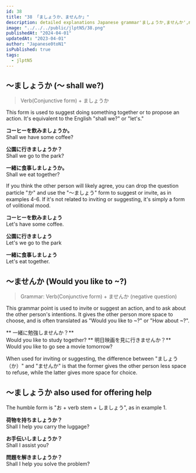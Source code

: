 ```yaml
---
id: 38
title: "38 「ましょうか、ませんか」"
description: detailed explanations Japanese grammar'ましょうか,ませんか',meaning"～ shall we?"in English.Example.Learn how to use Of'ましょうか,ませんか'in Japanese.JLPTN5 grammar
image: "../../../public/jlptN5/38.png"
publishedAt: "2024-04-01"
updatedAt: "2023-04-01"
author: "Japanese0toN1"
isPublished: true
tags:
  - jlptN5
---
```


## ～ましょうか (～ shall we?)

> Verb(Conjunctive form) + ましょうか

This form is used to suggest doing something together or to propose an action. It's equivalent to the English "shall we?" or "let's."

**コーヒーを飲みましょうか。**  
Shall we have some coffee?

**公園に行きましょうか？**  
Shall we go to the park?

**一緒に食事しましょうか。**  
 Shall we eat together?

If you think the other person will likely agree, you can drop the question particle "か" and use the "～ましょう" form to suggest or invite, as in examples 4-6. If it's not related to inviting or suggesting, it's simply a form of volitional mood.

**コーヒーを飲みましょう**  
Let's have some coffee.

**公園に行きましょう**  
Let's we go to the park

**一緒に食事しましょう**  
Let's eat together.

## ～ませんか (Would you like to ~?)

> Grammar: Verb(Conjunctive form) + ませんか (negative question)

This grammar point is used to invite or suggest an action, and to ask about the other person's intentions. It gives the other person more space to choose, and is often translated as "Would you like to ~?" or "How about ~?".

**
一緒に勉強しませんか？**  
 Would you like to study together?
**
明日映画を見に行きませんか？**  
 Would you like to go see a movie tomorrow?

When used for inviting or suggesting, the difference between "ましょう（か）" and "ませんか" is that the former gives the other person less space to refuse, while the latter gives more space for choice.

## ～ましょうか also used for offering help

The humble form is "お + verb stem + しましょう", as in example 1.

**荷物を持ちましょうか？**  
 Shall I help you carry the luggage?

**お手伝いしましょうか？**  
 Shall I assist you?

**問題を解きましょうか？**  
 Shall I help you solve the problem?
